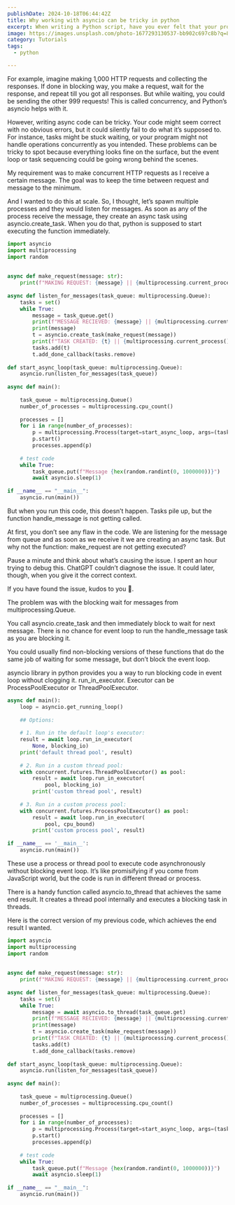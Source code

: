 ```yaml
---
publishDate: 2024-10-18T06:44:42Z
title: Why working with asyncio can be tricky in python
excerpt: When writing a Python script, have you ever felt that your program waits for something to happen, and during this time, it could be doing other things, then come back to the result once it’s ready?
image: https://images.unsplash.com/photo-1677293130537-bb902c697c8b?q=80&w=1170&auto=format&fit=crop&ixlib=rb-4.0.3&ixid=M3wxMjA3fDB8MHxwaG90by1wYWdlfHx8fGVufDB8fHx8fA%3D%3D
category: Tutorials
tags:
  - python 

---
```


For example, imagine making 1,000 HTTP requests and collecting the responses. If done in blocking way, you make a request, wait for the response, and repeat till you got all responses. But while waiting, you could be sending the other 999 requests! This is called concurrency, and Python’s asyncio helps with it.

However, writing async code can be tricky. Your code might seem correct with no obvious errors, but it could silently fail to do what it’s supposed to. For instance, tasks might be stuck waiting, or your program might not handle operations concurrently as you intended. These problems can be tricky to spot because everything looks fine on the surface, but the event loop or task sequencing could be going wrong behind the scenes.

My requirement was to make concurrent HTTP requests as I receive a certain message. The goal was to keep the time between request and message to the minimum.

And I wanted to do this at scale. So, I thought, let’s spawn multiple processes and they would listen for messages. As soon as any of the process receive the message, they create an async task using asyncio.create_task. When you do that, python is supposed to start executing the function immediately.

```python
import asyncio
import multiprocessing
import random
 
 
async def make_request(message: str):
    print(f"MAKING REQUEST: {message} || {multiprocessing.current_process().name}")
 
async def listen_for_messages(task_queue: multiprocessing.Queue):
    tasks = set()
    while True:
        message = task_queue.get()
        print(f"MESSAGE RECIEVED: {message} || {multiprocessing.current_process().name}")
        print(message)
        t = asyncio.create_task(make_request(message))
        print(f"TASK CREATED: {t} || {multiprocessing.current_process().name}")
        tasks.add(t)
        t.add_done_callback(tasks.remove)
 
def start_async_loop(task_queue: multiprocessing.Queue):
    asyncio.run(listen_for_messages(task_queue))
 
async def main():
 
    task_queue = multiprocessing.Queue()
    number_of_processes = multiprocessing.cpu_count()
 
    processes = []
    for i in range(number_of_processes):
        p = multiprocessing.Process(target=start_async_loop, args=(task_queue,), name=f"Process {i}", daemon=True)
        p.start()
        processes.append(p)
     
    # test code
    while True:
        task_queue.put(f"Message {hex(random.randint(0, 1000000))}")
        await asyncio.sleep(1)
 
if __name__ == "__main__":
    asyncio.run(main())
```

But when you run this code, this doesn’t happen. Tasks pile up, but the function handle_message is not getting called.

At first, you don’t see any flaw in the code. We are listening for the message from queue and as soon as we receive it we are creating an async task. But why not the function: make_request are not getting executed?

Pause a minute and think about what’s causing the issue. I spent an hour trying to debug this. ChatGPT couldn’t diagnose the issue. It could later, though, when you give it the correct context.

If you have found the issue, kudos to you 🎉.

The problem was with the blocking wait for messages from multiprocessing.Queue.

You call asyncio.create_task and then immediately block to wait for next message. There is no chance for event loop to run the handle_message task as you are blocking it.

You could usually find non-blocking versions of these functions that do the same job of waiting for some message, but don’t block the event loop.

asyncio library in python provides you a way to run blocking code in event loop without clogging it. run_in_executor. Executor can be ProcessPoolExecutor or ThreadPoolExecutor.

```python
async def main():
    loop = asyncio.get_running_loop()
 
    ## Options:
 
    # 1. Run in the default loop's executor:
    result = await loop.run_in_executor(
        None, blocking_io)
    print('default thread pool', result)
 
    # 2. Run in a custom thread pool:
    with concurrent.futures.ThreadPoolExecutor() as pool:
        result = await loop.run_in_executor(
            pool, blocking_io)
        print('custom thread pool', result)
 
    # 3. Run in a custom process pool:
    with concurrent.futures.ProcessPoolExecutor() as pool:
        result = await loop.run_in_executor(
            pool, cpu_bound)
        print('custom process pool', result)
 
if __name__ == '__main__':
    asyncio.run(main())
```

These use a process or thread pool to execute code asynchronously without blocking event loop. It’s like promisifying if you come from JavaScript world, but the code is run in different thread or process.

There is a handy function called asyncio.to_thread that achieves the same end result. It creates a thread pool internally and executes a blocking task in threads.

Here is the correct version of my previous code, which achieves the end result I wanted.

```python
import asyncio
import multiprocessing
import random
 
 
async def make_request(message: str):
    print(f"MAKING REQUEST: {message} || {multiprocessing.current_process().name}")
 
async def listen_for_messages(task_queue: multiprocessing.Queue):
    tasks = set()
    while True:
        message = await asyncio.to_thread(task_queue.get)
        print(f"MESSAGE RECIEVED: {message} || {multiprocessing.current_process().name}")
        print(message)
        t = asyncio.create_task(make_request(message))
        print(f"TASK CREATED: {t} || {multiprocessing.current_process().name}")
        tasks.add(t)
        t.add_done_callback(tasks.remove)
 
def start_async_loop(task_queue: multiprocessing.Queue):
    asyncio.run(listen_for_messages(task_queue))
 
async def main():
 
    task_queue = multiprocessing.Queue()
    number_of_processes = multiprocessing.cpu_count()
 
    processes = []
    for i in range(number_of_processes):
        p = multiprocessing.Process(target=start_async_loop, args=(task_queue,), name=f"Process {i}", daemon=True)
        p.start()
        processes.append(p)
     
    # test code
    while True:
        task_queue.put(f"Message {hex(random.randint(0, 1000000))}")
        await asyncio.sleep(1)
 
if __name__ == "__main__":
    asyncio.run(main())
```



